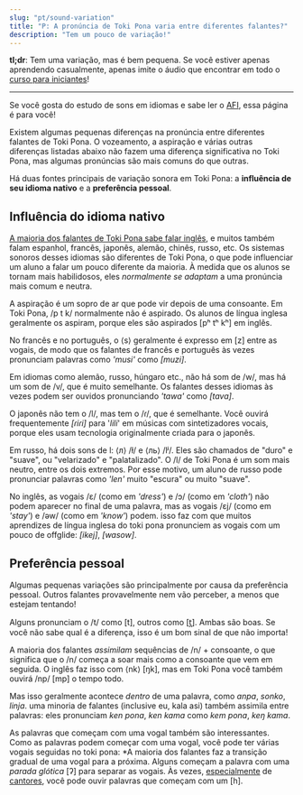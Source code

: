 ```yaml
---
slug: "pt/sound-variation"
title: "P: A pronúncia de Toki Pona varia entre diferentes falantes?"
description: "Tem um pouco de variação!"
---
```



**tl;dr**: Tem uma variação, mas é bem pequena. Se você estiver apenas aprendendo casualmente, apenas imite o áudio que encontrar em todo o [curso para iniciantes](pt/01/)!

*** 

Se você gosta do estudo de sons em idiomas e sabe ler o [AFI](https://pt.wikipedia.org/wiki/Alfabeto_fon%C3%A9tico_internacional), essa página é para você!

Existem algumas pequenas diferenças na pronúncia entre diferentes falantes de Toki Pona. O vozeamento, a aspiração e várias outras diferenças listadas abaixo não fazem uma diferença significativa no Toki Pona, mas algumas pronúncias são mais comuns do que outras.

Há duas fontes principais de variação sonora em Toki Pona: a **influência de seu idioma nativo** e a **preferência pessoal**.

## Influência do idioma nativo

[A maioria dos falantes de Toki Pona sabe falar inglês](https://tokiponacensus.github.io/results2022/#what-languages-do-tokiponists-know), e muitos também falam espanhol, francês, japonês, alemão, chinês, russo, etc. Os sistemas sonoros desses idiomas são diferentes de Toki Pona, o que pode influenciar um aluno a falar um pouco diferente da maioria. À medida que os alunos se tornam mais habilidosos, eles *normalmente se adaptam* a uma pronúncia mais comum e neutra.

A aspiração é um sopro de ar que pode vir depois de uma consoante. Em Toki Pona, /p t k/ normalmente não é aspirado. Os alunos de língua inglesa geralmente os aspiram, porque eles são aspirados [pʰ tʰ kʰ] em inglês.

No francês e no português, o ⟨s⟩ geralmente é expresso em [z] entre as vogais, de modo que os falantes de francês e português às vezes pronunciam palavras como *'musi'* como *[muzi]*.

Em idiomas como alemão, russo, húngaro etc., não há som de /w/, mas há um som de /v/, que é muito semelhante. Os falantes desses idiomas às vezes podem ser ouvidos pronunciando *'tawa'* como *[tava]*.

O japonês não tem o /l/, mas tem o /ɾ/, que é semelhante. Você ouvirá frequentemente *[ɾiɾi]* para '*lili*' em músicas com sintetizadores vocais, porque eles usam tecnologia originalmente criada para o japonês.

Em russo, há dois sons de l: ⟨л⟩ /ɫ/ e ⟨ль⟩ /lʲ/. Eles são chamados de "duro" e "suave", ou "velarizado" e "palatalizado". O /l/ de Toki Pona é um som mais neutro, entre os dois extremos. Por esse motivo, um aluno de russo pode pronunciar palavras como *'len'* muito "escura" ou muito "suave".

No inglês, as vogais /ɛ/ (como em *'dress'*) e /ɔ/ (como em *'cloth'*) não podem aparecer no final de uma palavra, mas as vogais /ɛj/ (como em *'stay'*) e /əw/ (como em *'know'*) podem. isso faz com que muitos aprendizes de língua inglesa do toki pona pronunciem as vogais com um pouco de offglide: *[ikej]*, *[wasow]*.

## Preferência pessoal

Algumas pequenas variações são principalmente por causa da preferência pessoal. Outros falantes provavelmente nem vão perceber, a menos que estejam tentando!

Alguns pronunciam o /t/ como [t], outros como [t̪]. Ambas são boas. Se você não sabe qual é a diferença, isso é um bom sinal de que não importa!

A maioria dos falantes *assimilam* sequências de /n/ + consoante, o que significa que o /n/ começa a soar mais como a consoante que vem em seguida. O inglês faz isso com ⟨nk⟩ [ŋk], mas em Toki Pona você também ouvirá /np/ [mp] o tempo todo.

Mas isso geralmente acontece *dentro* de uma palavra, como *anpa*, *sonko*, *linja*. uma minoria de falantes (inclusive eu, kala asi) também assimila entre palavras: eles pronunciam *ken pona*, *ken kama* como *kem pona*, *keŋ kama*.

As palavras que começam com uma vogal também são interessantes. Como as palavras podem começar com uma vogal, você pode ter várias vogais seguidas no toki pona: *A maioria dos falantes faz a transição gradual de uma vogal para a próxima. Alguns começam a palavra com uma *parada glótica* [ʔ] para separar as vogais. Às vezes, [especialmente](https://www.youtube.com/watch?v=FimMEOCRWUA) de [cantores](https://www.youtube.com/watch?v=96PM_jUdS2M), você pode ouvir palavras que começam com um [h].
